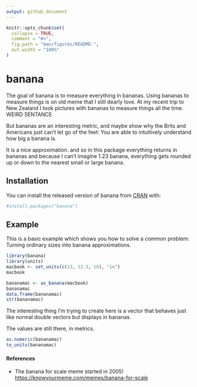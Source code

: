 ```yaml
---
output: github_document
---
```


<!-- README.md is generated from README.Rmd. Please edit that file -->

```r
knitr::opts_chunk$set(
  collapse = TRUE,
  comment = "#>",
  fig.path = "man/figures/README-",
  out.width = "100%"
)
```

# banana

<!-- badges: start -->
<!-- badges: end -->

The goal of banana is to measure everything in bananas.
Using bananas to measure things is on old meme that I still dearly love. At my recent
trip to New Zealand I took pictures with bananas to measure things all the time. WEIRD SENTANCE

But bananas are an interesting metric, and maybe show why the Brits and Americans just can't let
go of the feet: You are able to intuitively understand how big a banana is. 

It is a nice approximation. and so in this package everything returns in bananas and because I can't imagine 1.23 banana, everything gets rounded up or down to the nearest small or large banana.

## Installation

You can install the released version of banana from [CRAN](https://CRAN.R-project.org) with:

``` r
#install.packages("banana")
```

## Example

This is a basic example which shows you how to solve a common problem:
Turning ordinary sizes into banana approximations.

```r
library(banana)
library(units)
macbook <- set_units(c(13, 13.3, 16), "in")
macbook
```


```r
bananamac <- as_banana(macbook)
bananamac
data.frame(bananamac)
str(bananamac)
```


The interesting thing I'm trying to create here is a vector that behaves just like normal
double vectors but displays in bananas.

The values are still there, in metrics. 

```r
as.numeric(bananamac)
to_units(bananamac)
```



#### References

- The banana for scale meme started in 2005! <https://knowyourmeme.com/memes/banana-for-scale>
